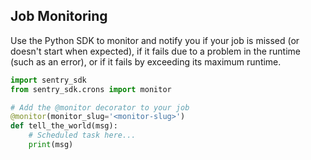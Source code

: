 ## Job Monitoring

Use the Python SDK to monitor and notify you if your job is missed (or doesn't start when expected), if it fails due to a problem in the runtime (such as an error), or if it fails by exceeding its maximum runtime.

```python
import sentry_sdk
from sentry_sdk.crons import monitor

# Add the @monitor decorator to your job
@monitor(monitor_slug='<monitor-slug>')
def tell_the_world(msg):
    # Scheduled task here...
    print(msg)
```
